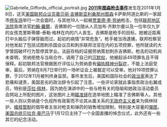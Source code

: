 [[File:Gabrielle_Giffords_official_portrait.jpg|left]]
'''[[2011年图森枪击事件|2011年图森枪击事件]]'''发生在2011年1月8日，这天[[美国众议院|美国联邦众议员]][[嘉贝丽·吉佛斯|嘉贝丽·吉佛斯]][[亚利桑那州|亚利桑那州]][[图森_(亚利桑那州)|图森]]卡萨斯阿道比斯的一家超市[[停车场|停车场]]举行一次会面时，与其他19人一起被[[贾里德·李·劳纳|贾里德·李·劳纳]]枪击，包括[[美国亚利桑纳联邦地区法院|联邦地区法院]]首席法官[[約翰·羅爾|約翰·羅爾]]，吉佛斯的一位随从人员加布·齐默尔曼以及一位年仅九岁的女孩克里斯蒂娜-泰勒·格林在内的六人丧生。吉佛斯是枪手的目标，她被近距离打中头脑后子弹穿脑而过，起初的病情“非常危急”。枪手被当场逮捕，联邦检察官对他发起了包括试图刺杀国会议员和刺杀联邦法官在内的五项控罪，他所就读的大学曾因破坏行为暂停其学业。法庭存档的证据劳纳策划刺杀吉佛斯。枪击的动机尚未查明，劳纳拒绝与当局合作，调用了自己的[[沉默权|沉默权]]，他被起诉49项罪名且不得保释。起初联邦法官根据医疗评估认为劳纳患有[[偏执狂|偏执]][[精神分裂症|精神分裂症]]，不能上法庭受审。最后，劳纳在8月7日举行的一场听证会上被裁定可以受审。他对19项控罪认罪，于2012年11月被判终身监禁。事件发生后，美国和国际社会的[[政治家|政治家]]表达了悲痛和谴责，美国恶劣的政治辞令引起了注意。一些评论家就此事指责政治右翼成员，特别是[[莎拉·佩林|莎拉·佩林]]，因为她在演讲中的一些与枪有关的隐喻和她政治活动委员会网站上所配的图片，这张图片上用[[瞄准镜|瞄准镜]]在选举地图上瞄准了吉佛斯等人。其他一些人则以劳纳是个仇视所有政客而不论其从属关系的[[无政府主义|无政府主义者]]来为佩林辩护。[[槍枝管制|槍枝管制]]的倡导者主张对枪支和弹药的销售增加限制，特别是大容量的[[彈匣|彈匣]]。[[美国总统|美国总统]][[贝拉克·奥巴马|贝拉克·奥巴马]]于1月12日主持了一个全国直播的悼念仪式，此外还有一些其它的纪念活动。